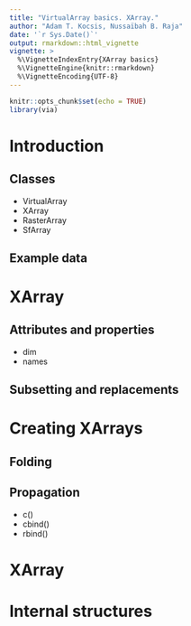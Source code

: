 ```yaml
---
title: "VirtualArray basics. XArray."
author: "Adam T. Kocsis, Nussaïbah B. Raja"
date: '`r Sys.Date()`'
output: rmarkdown::html_vignette
vignette: >
  %\VignetteIndexEntry{XArray basics}
  %\VignetteEngine{knitr::rmarkdown}
  %\VignetteEncoding{UTF-8}
---
```


```r
knitr::opts_chunk$set(echo = TRUE)
library(via)
```

# Introduction

## Classes
- VirtualArray
- XArray
- RasterArray
- SfArray

## Example data

# XArray

## Attributes and properties
- dim
- names

## Subsetting and replacements

# Creating XArrays

## Folding

## Propagation

- c()
- cbind()
- rbind()

# XArray 

# Internal structures
